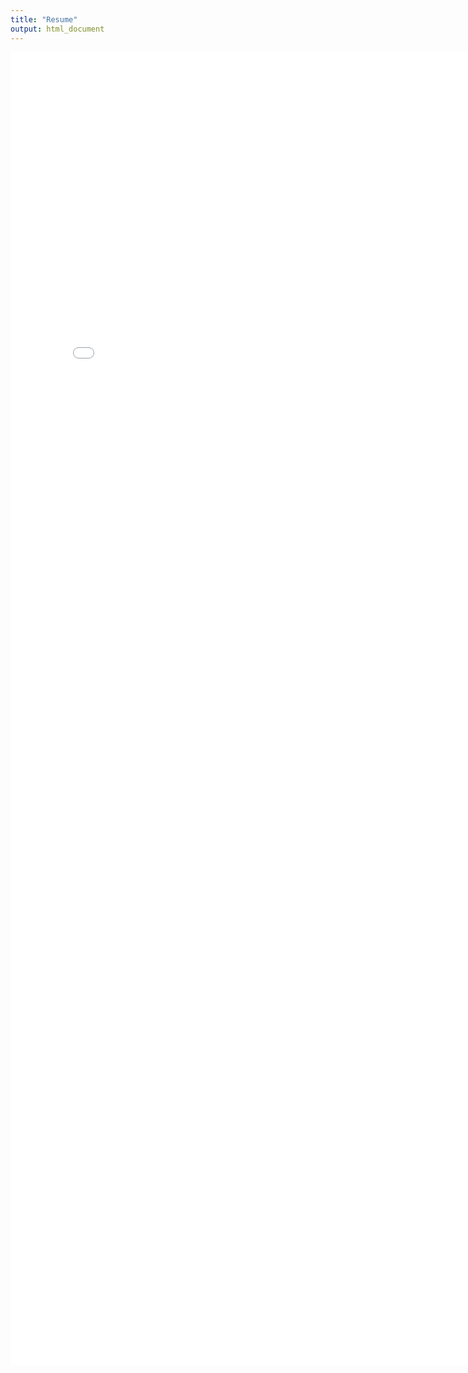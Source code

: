 ```yaml
---
title: "Resume"
output: html_document
---
```




<embed src="Alice Tivarovsky Resume OCT 2019.pdf" width="800px" height="2100px" />